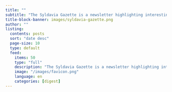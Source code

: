```yaml
---
title: ""
subtitle: "The Syldavia Gazette is a newsletter highlighting interesting science stories from around the web."
title-block-banner: images/syldavia-gazette.png
author: ""
listing:
  contents: posts
  sort: "date desc"
  page-size: 10
  type: default
  feed:
    items: 50
    type: "full"
    description: "The Syldavia Gazette is a newsletter highlighting interesting science stories from around the web."
    image: "/images/favicon.png"
    language: en
    categories: [digest]
---
```

